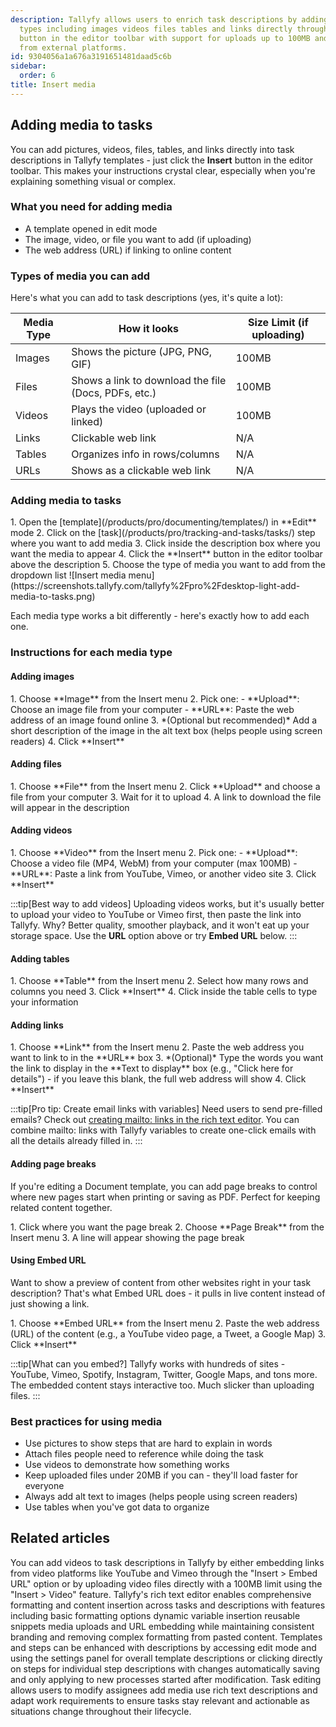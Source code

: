 ```yaml
---
description: Tallyfy allows users to enrich task descriptions by adding various media
  types including images videos files tables and links directly through the Insert
  button in the editor toolbar with support for uploads up to 100MB and embedding
  from external platforms.
id: 9304056a1a676a3191651481daad5c6b
sidebar:
  order: 6
title: Insert media
---
```



## Adding media to tasks

You can add pictures, videos, files, tables, and links directly into task descriptions in Tallyfy templates - just click the **Insert** button in the editor toolbar. This makes your instructions crystal clear, especially when you're explaining something visual or complex.

### What you need for adding media
- A template opened in edit mode
- The image, video, or file you want to add (if uploading)
- The web address (URL) if linking to online content

### Types of media you can add

Here's what you can add to task descriptions (yes, it's quite a lot):

| Media Type | How it looks | Size Limit (if uploading) |
|------------|--------------|--------------------------|
| Images | Shows the picture (JPG, PNG, GIF) | 100MB |
| Files | Shows a link to download the file (Docs, PDFs, etc.) | 100MB |
| Videos | Plays the video (uploaded or linked) | 100MB |
| Links | Clickable web link | N/A |
| Tables | Organizes info in rows/columns | N/A |
| URLs | Shows as a clickable web link | N/A |

### Adding media to tasks

<Steps>
1. Open the [template](/products/pro/documenting/templates/) in **Edit** mode
2. Click on the [task](/products/pro/tracking-and-tasks/tasks/) step where you want to add media
3. Click inside the description box where you want the media to appear
4. Click the **Insert** button in the editor toolbar above the description
5. Choose the type of media you want to add from the dropdown list
   ![Insert media menu](https://screenshots.tallyfy.com/tallyfy%2Fpro%2Fdesktop-light-add-media-to-tasks.png)
</Steps>

Each media type works a bit differently - here's exactly how to add each one.

### Instructions for each media type

#### Adding images
<Steps>
1. Choose **Image** from the Insert menu
2. Pick one:
   - **Upload**: Choose an image file from your computer
   - **URL**: Paste the web address of an image found online
3. *(Optional but recommended)* Add a short description of the image in the alt text box (helps people using screen readers)
4. Click **Insert**
</Steps>

#### Adding files
<Steps>
1. Choose **File** from the Insert menu
2. Click **Upload** and choose a file from your computer
3. Wait for it to upload
4. A link to download the file will appear in the description
</Steps>

#### Adding videos
<Steps>
1. Choose **Video** from the Insert menu
2. Pick one:
   - **Upload**: Choose a video file (MP4, WebM) from your computer (max 100MB)
   - **URL**: Paste a link from YouTube, Vimeo, or another video site
3. Click **Insert**
</Steps>

:::tip[Best way to add videos]
Uploading videos works, but it's usually better to upload your video to YouTube or Vimeo first, then paste the link into Tallyfy. Why? Better quality, smoother playback, and it won't eat up your storage space. Use the **URL** option above or try **Embed URL** below.
:::

#### Adding tables
<Steps>
1. Choose **Table** from the Insert menu
2. Select how many rows and columns you need
3. Click **Insert**
4. Click inside the table cells to type your information
</Steps>

#### Adding links
<Steps>
1. Choose **Link** from the Insert menu
2. Paste the web address you want to link to in the **URL** box
3. *(Optional)* Type the words you want the link to display in the **Text to display** box (e.g., "Click here for details") - if you leave this blank, the full web address will show
4. Click **Insert**
</Steps>

:::tip[Pro tip: Create email links with variables]
Need users to send pre-filled emails? Check out [creating mailto: links in the rich text editor](/products/pro/tracking-and-tasks/tasks/edit-task/how-can-i-use-tallyfys-rich-text-editor-for-tasks/#how-can-i-create-one-click-email-links-using-html-mode). You can combine mailto: links with Tallyfy variables to create one-click emails with all the details already filled in.
:::

#### Adding page breaks

If you're editing a Document template, you can add page breaks to control where new pages start when printing or saving as PDF. Perfect for keeping related content together.

<Steps>
1. Click where you want the page break
2. Choose **Page Break** from the Insert menu
3. A line will appear showing the page break
</Steps>

#### Using Embed URL

Want to show a preview of content from other websites right in your task description? That's what Embed URL does - it pulls in live content instead of just showing a link.

<Steps>
1. Choose **Embed URL** from the Insert menu
2. Paste the web address (URL) of the content (e.g., a YouTube video page, a Tweet, a Google Map)
3. Click **Insert**
</Steps>

:::tip[What can you embed?]
Tallyfy works with hundreds of sites - YouTube, Vimeo, Spotify, Instagram, Twitter, Google Maps, and tons more. The embedded content stays interactive too. Much slicker than uploading files.
:::

### Best practices for using media
- Use pictures to show steps that are hard to explain in words
- Attach files people need to reference while doing the task
- Use videos to demonstrate how something works
- Keep uploaded files under 20MB if you can - they'll load faster for everyone
- Always add alt text to images (helps people using screen readers)
- Use tables when you've got data to organize


## Related articles
<CardGrid>
<LinkTitleCard header="<b>Edit Task > Add videos to a task</b>" href="/products/pro/tracking-and-tasks/tasks/edit-task/how-can-i-add-videos-to-my-tallyfy-process/" > You can add videos to task descriptions in Tallyfy by either embedding links from video platforms like YouTube and Vimeo through the "Insert > Embed URL" option or by uploading video files directly with a 100MB limit using the "Insert > Video" feature. </LinkTitleCard>
<LinkTitleCard header="<b>Edit Task > The rich text editor</b>" href="/products/pro/tracking-and-tasks/tasks/edit-task/how-can-i-use-tallyfys-rich-text-editor-for-tasks/" > Tallyfy's rich text editor enables comprehensive formatting and content insertion across tasks and descriptions with features including basic formatting options dynamic variable insertion reusable snippets media uploads and URL embedding while maintaining consistent branding and removing complex formatting from pasted content. </LinkTitleCard>
<LinkTitleCard header="<b>Edit Templates > Add a description to a template</b>" href="/products/pro/documenting/templates/edit-templates/add-description/" > Templates and steps can be enhanced with descriptions by accessing edit mode and using the settings panel for overall template descriptions or clicking directly on steps for individual step descriptions with changes automatically saving and only applying to new processes started after modification. </LinkTitleCard>
<LinkTitleCard header="<b>Tasks > Edit tasks</b>" href="/products/pro/tracking-and-tasks/tasks/edit-task/" > Task editing allows users to modify assignees add media use rich text descriptions and adapt work requirements to ensure tasks stay relevant and actionable as situations change throughout their lifecycle. </LinkTitleCard>
</CardGrid>